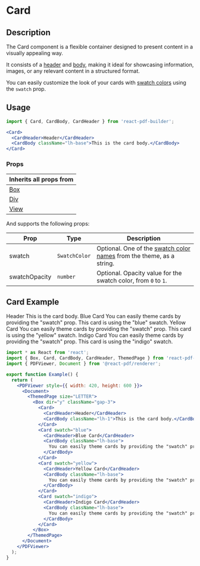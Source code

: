 

<Meta title="Documentation/Components/Cards/Card" />

<h1>Card</h1>

## Description

The Card component is a flexible container designed to present content in a visually appealing way.

It consists of a [header](https://justinmahar.github.io/react-pdf-builder/?path=/docs/documentation-components-cards-cardheader--docs) and [body](https://justinmahar.github.io/react-pdf-builder/?path=/docs/documentation-components-cards-cardbody--docs), making it ideal for showcasing information, images, or any relevant content in a structured format.

You can easily customize the look of your cards with [swatch colors](https://justinmahar.github.io/react-pdf-builder/?path=/docs/documentation-themes--docs#swatch-colors) using the `swatch` prop.

## Usage

```jsx
import { Card, CardBody, CardHeader } from 'react-pdf-builder';
```

```jsx
<Card>
  <CardHeader>Header</CardHeader>
  <CardBody className="lh-base">This is the card body.</CardBody>
</Card>
```

### Props

| Inherits all props from                                                                                      |
| ------------------------------------------------------------------------------------------------------------ |
| [Box](https://justinmahar.github.io/react-pdf-builder/?path=/docs/documentation-components-box--docs)        |
| [Div](https://justinmahar.github.io/react-pdf-builder/?path=/docs/documentation-components-basics-div--docs) |
| [View](https://react-pdf.org/components#view)                                                                |

And supports the following props:

| Prop          | Type          | Description                                                                                                                                                                  |
| ------------- | ------------- | ---------------------------------------------------------------------------------------------------------------------------------------------------------------------------- |
| swatch        | `SwatchColor` | Optional. One of the [swatch color names](https://justinmahar.github.io/react-pdf-builder/?path=/docs/documentation-themes--docs#swatch-colors) from the theme, as a string. |
| swatchOpacity | `number`      | Optional. Opacity value for the swatch color, from `0` to `1`.                                                                                                                                                                |
  
## Card Example

<DocsPDF>
  <Box dir="y" className="gap-3">
    <Card>
      <CardHeader>Header</CardHeader>
      <CardBody className="lh-1">This is the card body.</CardBody>
    </Card>
    <Card swatch="blue">
      <CardHeader>Blue Card</CardHeader>
      <CardBody className="lh-base">You can easily theme cards by providing the "swatch" prop. This card is using the "blue" swatch.</CardBody>
    </Card>
    <Card swatch="yellow">
      <CardHeader>Yellow Card</CardHeader>
      <CardBody className="lh-base">You can easily theme cards by providing the "swatch" prop. This card is using the "yellow" swatch.</CardBody>
    </Card>
    <Card swatch="indigo">
      <CardHeader>Indigo Card</CardHeader>
      <CardBody className="lh-base">You can easily theme cards by providing the "swatch" prop. This card is using the "indigo" swatch.</CardBody>
    </Card>
  </Box>
</DocsPDF>

```jsx
import * as React from 'react';
import { Box, Card, CardBody, CardHeader, ThemedPage } from 'react-pdf-builder';
import { PDFViewer, Document } from '@react-pdf/renderer';

export function Example() {
  return (
    <PDFViewer style={{ width: 420, height: 600 }}>
      <Document>
        <ThemedPage size="LETTER">
          <Box dir="y" className="gap-3">
            <Card>
              <CardHeader>Header</CardHeader>
              <CardBody className="lh-1">This is the card body.</CardBody>
            </Card>
            <Card swatch="blue">
              <CardHeader>Blue Card</CardHeader>
              <CardBody className="lh-base">
                You can easily theme cards by providing the "swatch" prop. This card is using the "blue" swatch.
              </CardBody>
            </Card>
            <Card swatch="yellow">
              <CardHeader>Yellow Card</CardHeader>
              <CardBody className="lh-base">
                You can easily theme cards by providing the "swatch" prop. This card is using the "yellow" swatch.
              </CardBody>
            </Card>
            <Card swatch="indigo">
              <CardHeader>Indigo Card</CardHeader>
              <CardBody className="lh-base">
                You can easily theme cards by providing the "swatch" prop. This card is using the "indigo" swatch.
              </CardBody>
            </Card>
          </Box>
        </ThemedPage>
      </Document>
    </PDFViewer>
  );
}
```
